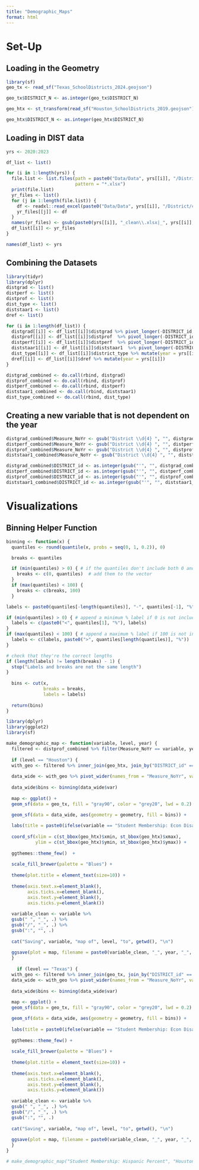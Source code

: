 ```yaml
---
title: "Demographic_Maps"
format: html
---
```


# Set-Up

## Loading in the Geometry 

```r
library(sf)
geo_tx <- read_sf("Texas_SchoolDistricts_2024.geojson")

geo_tx$DISTRICT_N <- as.integer(geo_tx$DISTRICT_N)

geo_htx <- st_transform(read_sf("Houston_SchoolDistricts_2019.geojson"))

geo_htx$DISTRICT_N <- as.integer(geo_htx$DISTRICT_N)
```

## Loading in DIST data

```r
yrs <- 2020:2023

df_list <- list()

for (i in 1:length(yrs)) {
  file.list <- list.files(path = paste0("Data/Data", yrs[[i]], "/District/clean_data/"), 
                          pattern = "*.xlsx")
  print(file.list)
  yr_files <- list()
  for (j in 1:length(file.list)) {
    df <- readxl::read_excel(paste0("Data/Data", yrs[[i]], "/District/clean_data/", file.list[[j]]))
    yr_files[[j]] <- df
  }
  names(yr_files) <- gsub(paste0(yrs[[i]], "_clean\\.xlsx|_", yrs[[i]], "_clean\\.xlsx"), "", file.list)
  df_list[[i]] <- yr_files
}

names(df_list) <- yrs
```

## Combining the Datasets

```r
library(tidyr)
library(dplyr)
distgrad <- list()
distperf <- list()
distprof <- list()
dist_type <- list()
diststaar1 <- list()
dref <- list()

for (i in 1:length(df_list)) {
  distgrad[[i]] <- df_list[[i]]$distgrad %>% pivot_longer(-DISTRICT_id, names_to = "Measure", values_to = "Value") %>% mutate(year = yrs[[i]])
  distprof[[i]] <- df_list[[i]]$distprof  %>% pivot_longer(-DISTRICT_id, names_to = "Measure", values_to = "Value") %>% mutate(year = yrs[[i]])
  distperf[[i]] <- df_list[[i]]$distperf  %>% pivot_longer(-DISTRICT_id, names_to = "Measure", values_to = "Value") %>% mutate(year = yrs[[i]])
  diststaar1[[i]] <- df_list[[i]]$diststaar1  %>% pivot_longer(-DISTRICT_id, names_to = "Measure", values_to = "Value") %>% mutate(year = yrs[[i]])
  dist_type[[i]] <- df_list[[i]]$district_type %>% mutate(year = yrs[[i]])
  dref[[i]] <- df_list[[i]]$dref %>% mutate(year = yrs[[i]])
}

distgrad_combined <- do.call(rbind, distgrad)
distprof_combined <- do.call(rbind, distprof)
distperf_combined <- do.call(rbind, distperf)
diststaar1_combined <- do.call(rbind, diststaar1)
dist_type_combined <- do.call(rbind, dist_type)
```

## Creating a new variable that is not dependent on the year

```r
distgrad_combined$Measure_NoYr <- gsub("District \\d{4} ", "", distgrad_combined$Measure)
distperf_combined$Measure_NoYr <- gsub("District \\d{4} ", "", distperf_combined$Measure)
distprof_combined$Measure_NoYr <- gsub("District \\d{4} ", "", distprof_combined$Measure)
diststaar1_combined$Measure_NoYr <- gsub("District \\d{4} ", "", diststaar1_combined$Measure)

distgrad_combined$DISTRICT_id <- as.integer(gsub("'", "", distgrad_combined$DISTRICT_id))
distperf_combined$DISTRICT_id <- as.integer(gsub("'", "", distperf_combined$DISTRICT_id))
distprof_combined$DISTRICT_id <- as.integer(gsub("'", "", distprof_combined$DISTRICT_id))
diststaar1_combined$DISTRICT_id <- as.integer(gsub("'", "", diststaar1_combined$DISTRICT_id))
```

# Visualizations

## Binning Helper Function

```r
binning <- function(x) {
  quantiles <- round(quantile(x, probs = seq(0, 1, 0.2)), 0)

  breaks <- quantiles

  if (min(quantiles) > 0) { # if the quantiles don't include both 0 and 100
    breaks <- c(0, quantiles)  # add them to the vector
  }
  if (max(quantiles) < 100) {
    breaks <- c(breaks, 100)
  }

labels <- paste0(quantiles[-length(quantiles)], "-", quantiles[-1], "%") # base labels

if (min(quantiles) > 0) { # append a minimum % label if 0 is not included
  labels <- c(paste0("<", quantiles[1], "%"), labels)
}
if (max(quantiles) < 100) { # append a maximum % label if 100 is not included
  labels <- c(labels, paste0(">", quantiles[length(quantiles)], "%"))
}

# check that they're the correct lengths
if (length(labels) != length(breaks) - 1) {
  stop("Labels and breaks are not the same length")
}
  
  bins <- cut(x, 
              breaks = breaks, 
              labels = labels)
  
  return(bins)
}
```

```r
library(dplyr)
library(ggplot2)
library(sf)

make_demographic_map <- function(variable, level, year) {
  filtered <- distprof_combined %>% filter(Measure_NoYr == variable, year == year) %>% select(-Measure)
  
  if (level == "Houston") {
  with_geo <- filtered %>% inner_join(geo_htx, join_by("DISTRICT_id" == "DISTRICT_N"))
  
  data_wide <- with_geo %>% pivot_wider(names_from = "Measure_NoYr", values_from = "Value") %>% rename(c("var" = variable))
  
  data_wide$bins <- binning(data_wide$var)
  
  map <- ggplot() + 
  geom_sf(data = geo_tx, fill = "gray90", color = "grey20", lwd = 0.2) +

  geom_sf(data = data_wide, aes(geometry = geometry, fill = bins)) +
    
  labs(title = paste0(ifelse(variable == "Student Membership: Econ Disadv Percent", "Percent Economically Disadvantaged", gsub("Student Membership: ", "", variable)), " Enrollment By School District in Houston, ", year), fill = "Percent of Students") +
    
  coord_sf(xlim = c(st_bbox(geo_htx)$xmin, st_bbox(geo_htx)$xmax), 
           ylim = c(st_bbox(geo_htx)$ymin, st_bbox(geo_htx)$ymax)) +
    
  ggthemes::theme_few()  +
  
  scale_fill_brewer(palette = "Blues") + 
    
  theme(plot.title = element_text(size=10)) +
    
  theme(axis.text.x=element_blank(),
        axis.ticks.x=element_blank(),
        axis.text.y=element_blank(),
        axis.ticks.y=element_blank())
  
  variable_clean <- variable %>%
  gsub(" ", "_", .) %>%
  gsub("/", "_", .) %>%
  gsub(":", "", .)
  
  cat("Saving", variable, "map of", level, "to", getwd(), "\n")
  
  ggsave(plot = map, filename = paste0(variable_clean, "_", year, "_", level, ".png"))
  }
  
    if (level == "Texas") {
  with_geo <- filtered %>% inner_join(geo_tx, join_by("DISTRICT_id" == "DISTRICT_N"))
  data_wide <- with_geo %>% pivot_wider(names_from = "Measure_NoYr", values_from = "Value") %>% rename(c("var" = variable))
  
  data_wide$bins <- binning(data_wide$var)
  
  map <- ggplot() + 
  geom_sf(data = geo_tx, fill = "gray90", color = "grey20", lwd = 0.2) +

  geom_sf(data = data_wide, aes(geometry = geometry, fill = bins)) +
    
  labs(title = paste0(ifelse(variable == "Student Membership: Econ Disadv Percent", "Economically Disadvantaged Percent", gsub("Student Membership: ", "", variable)), " Enrollment By School District in Texas, ", year), fill = "Percent of Students") +
  
  ggthemes::theme_few() +
    
  scale_fill_brewer(palette = "Blues") + 
    
  theme(plot.title = element_text(size=10)) +
    
  theme(axis.text.x=element_blank(),
        axis.ticks.x=element_blank(),
        axis.text.y=element_blank(),
        axis.ticks.y=element_blank())
  
  variable_clean <- variable %>%
  gsub(" ", "_", .) %>%
  gsub("/", "_", .) %>%
  gsub(":", "", .)
  
  cat("Saving", variable, "map of", level, "to", getwd(), "\n")
  
  ggsave(plot = map, filename = paste0(variable_clean, "_", year, "_", level, ".png"))
  }
}

# make_demographic_map("Student Membership: Hispanic Percent", "Houston", 2023)
```
